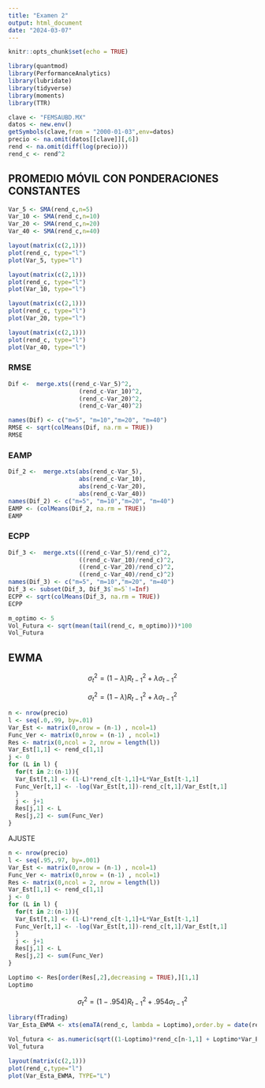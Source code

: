 ---
title: "Examen 2"
output: html_document
date: "2024-03-07"
---

```{r setup, include=FALSE}
knitr::opts_chunk$set(echo = TRUE)
```

```{r}
library(quantmod)
library(PerformanceAnalytics)
library(lubridate)
library(tidyverse)
library(moments)
library(TTR)
```

```{r}
clave <- "FEMSAUBD.MX"
datos <- new.env()
getSymbols(clave,from = "2000-01-03",env=datos)
precio <- na.omit(datos[[clave]][,6])
rend <- na.omit(diff(log(precio)))
rend_c <- rend^2 
```



## PROMEDIO MÓVIL CON PONDERACIONES CONSTANTES
```{r}
Var_5 <- SMA(rend_c,n=5)
Var_10 <- SMA(rend_c,n=10)
Var_20 <- SMA(rend_c,n=20)
Var_40 <- SMA(rend_c,n=40)
```

```{r}
layout(matrix(c(2,1)))
plot(rend_c, type="l")
plot(Var_5, type="l")
```
```{r}
layout(matrix(c(2,1)))
plot(rend_c, type="l")
plot(Var_10, type="l")
```
```{r}
layout(matrix(c(2,1)))
plot(rend_c, type="l")
plot(Var_20, type="l")
```

```{r}
layout(matrix(c(2,1)))
plot(rend_c, type="l")
plot(Var_40, type="l")
```

### RMSE 
```{r}
Dif <-  merge.xts((rend_c-Var_5)^2, 
                    (rend_c-Var_10)^2,
                    (rend_c-Var_20)^2,
                    (rend_c-Var_40)^2)

names(Dif) <- c("m=5", "m=10","m=20", "m=40")
RMSE <- sqrt(colMeans(Dif, na.rm = TRUE))
RMSE
```

### EAMP
```{r}
Dif_2 <-  merge.xts(abs(rend_c-Var_5), 
                    abs(rend_c-Var_10),
                    abs(rend_c-Var_20),
                    abs(rend_c-Var_40))
names(Dif_2) <- c("m=5", "m=10","m=20", "m=40")
EAMP <- (colMeans(Dif_2, na.rm = TRUE))
EAMP
```
### ECPP

```{r}
Dif_3 <-  merge.xts(((rend_c-Var_5)/rend_c)^2, 
                    ((rend_c-Var_10)/rend_c)^2,
                    ((rend_c-Var_20)/rend_c)^2,
                    ((rend_c-Var_40)/rend_c)^2)
names(Dif_3) <- c("m=5", "m=10","m=20", "m=40")
Dif_3 <- subset(Dif_3, Dif_3$`m=5`!=Inf)
ECPP <- sqrt(colMeans(Dif_3, na.rm = TRUE))
ECPP
```
```{r}
m_optimo <- 5
Vol_Futura <- sqrt(mean(tail(rend_c, m_optimo)))*100
Vol_Futura
```
## EWMA

$$\sigma^2_t = (1-\lambda)R^2_{t-1}+\lambda \sigma^2_{t-1}$$

$$\sigma^2_t = (1-\lambda)R^2_{t-1}+\lambda \sigma^2_{t-1}$$

```{r}
n <- nrow(precio)
l <- seq(.0,.99, by=.01)
Var_Est <- matrix(0,nrow = (n-1) , ncol=1)
Func_Ver <- matrix(0,nrow = (n-1) , ncol=1)
Res <- matrix(0,ncol = 2, nrow = length(l))
Var_Est[1,1] <- rend_c[1,1]
j <- 0
for (L in l) {
  for(t in 2:(n-1)){
  Var_Est[t,1] <- (1-L)*rend_c[t-1,1]+L*Var_Est[t-1,1]
  Func_Ver[t,1] <- -log(Var_Est[t,1])-rend_c[t,1]/Var_Est[t,1]
  }
  j <- j+1
  Res[j,1] <- L
  Res[j,2] <- sum(Func_Ver)
}
```


AJUSTE 
```{r}
n <- nrow(precio)
l <- seq(.95,.97, by=.001)
Var_Est <- matrix(0,nrow = (n-1) , ncol=1)
Func_Ver <- matrix(0,nrow = (n-1) , ncol=1)
Res <- matrix(0,ncol = 2, nrow = length(l))
Var_Est[1,1] <- rend_c[1,1]
j <- 0
for (L in l) {
  for(t in 2:(n-1)){
  Var_Est[t,1] <- (1-L)*rend_c[t-1,1]+L*Var_Est[t-1,1]
  Func_Ver[t,1] <- -log(Var_Est[t,1])-rend_c[t,1]/Var_Est[t,1]
  }
  j <- j+1
  Res[j,1] <- L
  Res[j,2] <- sum(Func_Ver)
}
```


```{r}
Loptimo <- Res[order(Res[,2],decreasing = TRUE),][1,1]
Loptimo
```

$$\sigma^2_t = (1-.954)R^2_{t-1}+.954\sigma^2_{t-1}$$

```{r}
library(fTrading)
Var_Esta_EWMA <- xts(emaTA(rend_c, lambda = Loptimo),order.by = date(rend))
```
```{r}
Vol_futura <- as.numeric(sqrt((1-Loptimo)*rend_c[n-1,1] + Loptimo*Var_Esta_EWMA[n-1,1]))
Vol_futura
```
```{r}
layout(matrix(c(2,1)))
plot(rend_c,type="l")
plot(Var_Esta_EWMA, TYPE="L")
```


